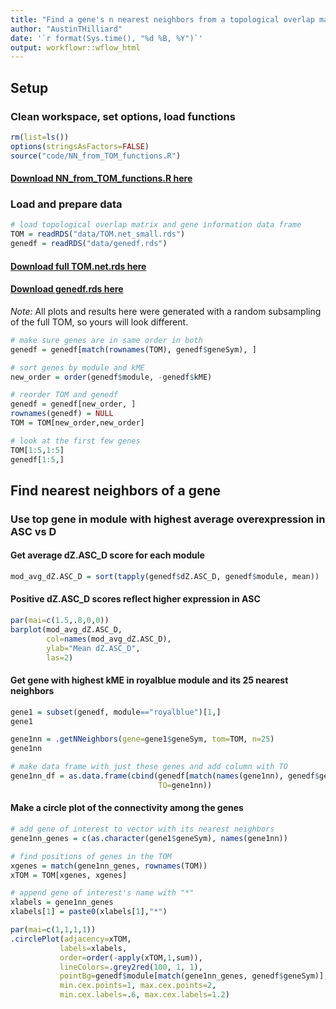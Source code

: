 ```yaml
---
title: "Find a gene's n nearest neighbors from a topological overlap matrix"
author: "AustinTHilliard"
date: '`r format(Sys.time(), "%d %B, %Y")`'
output: workflowr::wflow_html
---
```


## Setup
### Clean workspace, set options, load functions
```r
rm(list=ls())
options(stringsAsFactors=FALSE)
source("code/NN_from_TOM_functions.R")
```
#### [Download NN_from_TOM_functions.R here ](https://github.com/AustinTHilliard/networks/blob/master/code/NN_from_TOM_functions.R)

### Load and prepare data
```r
# load topological overlap matrix and gene information data frame
TOM = readRDS("data/TOM.net_small.rds")
genedf = readRDS("data/genedf.rds")
```
#### [Download full TOM.net.rds here](https://stanford.box.com/v/networks-data-TOM-net-rds)  
#### [Download genedf.rds here](https://stanford.box.com/v/networks-data-genedf-rds)  

_Note:_ All plots and results here were generated with a random subsampling of the full TOM, so yours will look different.  
```r
# make sure genes are in same order in both
genedf = genedf[match(rownames(TOM), genedf$geneSym), ]

# sort genes by module and kME
new_order = order(genedf$module, -genedf$kME)

# reorder TOM and genedf
genedf = genedf[new_order, ]
rownames(genedf) = NULL
TOM = TOM[new_order,new_order]

# look at the first few genes
TOM[1:5,1:5]
genedf[1:5,]
```

## Find nearest neighbors of a gene
### Use top gene in module with highest average overexpression in ASC vs D
#### Get average dZ.ASC_D score for each module 
```r
mod_avg_dZ.ASC_D = sort(tapply(genedf$dZ.ASC_D, genedf$module, mean))
```

#### Positive dZ.ASC_D scores reflect higher expression in ASC 
```r
par(mai=c(1.5,.8,0,0))
barplot(mod_avg_dZ.ASC_D,
        col=names(mod_avg_dZ.ASC_D),
        ylab="Mean dZ.ASC_D",
        las=2)
```

#### Get gene with highest kME in royalblue module and its 25 nearest neighbors
```r
gene1 = subset(genedf, module=="royalblue")[1,]
gene1

gene1nn = .getNNeighbors(gene=gene1$geneSym, tom=TOM, n=25)
gene1nn

# make data frame with just these genes and add column with TO
gene1nn_df = as.data.frame(cbind(genedf[match(names(gene1nn), genedf$geneSym), ],
                                 TO=gene1nn))
```

<!--
```r
par(mfrow=c(1,3))
for (dZ in c("dZ.ASC_D","dZ.ASC_ND","dZ.D_ND")) {
  #
  y1 = gene1nn_df[, dZ]
  xcor = cor.test(gene1nn, y1, method="s")
  
  #
  plot(gene1nn, y1, 
       xlab=paste0("TO with ",gene1$geneSym), 
       ylab=dZ, 
       col=gene1nn_df$module, 
       pch=20, cex=2,
       main=paste0("rho=",signif(xcor$estimate,2),", p=",signif(xcor$p.value,2)))
  
  #
  abline(lm(y1 ~ gene1nn), lty="dashed", col="red")
}
```
-->

#### Make a circle plot of the connectivity among the genes
```r
# add gene of interest to vector with its nearest neighbors
gene1nn_genes = c(as.character(gene1$geneSym), names(gene1nn))

# find positions of genes in the TOM
xgenes = match(gene1nn_genes, rownames(TOM))
xTOM = TOM[xgenes, xgenes]

# append gene of interest's name with "*"
xlabels = gene1nn_genes
xlabels[1] = paste0(xlabels[1],"*")

par(mai=c(1,1,1,1))
.circlePlot(adjacency=xTOM, 
           labels=xlabels, 
           order=order(-apply(xTOM,1,sum)),
           lineColors=.grey2red(100, 1, 1),
           pointBg=genedf$module[match(gene1nn_genes, genedf$geneSym)],
           min.cex.points=1, max.cex.points=2,
           min.cex.labels=.6, max.cex.labels=1.2)
```
<!--
### Both copies of androgen receptor
#### Find ids for both genes and get their 20 nearest neighbors
```r
ARdf = subset(genedf, grepl('androgen receptor', desc, ignore.case=T))
ARdf

arNN = lapply(as.list(ARdf$geneSym), 
              function(g) .getNNeighbors(gene=g, tom=TOM, n=20))
names(arNN) = ARdf$geneSym
arNN
```

```r
arNN_dfs = lapply(arNN, 
                  function(g) genedf[match(names(g), genedf$geneSym), ])
```

#### Make circle plots
```r
# gene1nn_genes = c(as.character(gene1$geneSym), names(gene1nn))
# 
arNNgenes = lapply(arNN, names)
par(mfrow=c(2,1), mai=c(1,1,0,1))
for (g in 1:2) {
  arNNgenes[[g]] = c(names(arNNgenes)[g], arNNgenes[[g]])
  xgenes = match(arNNgenes[[g]], rownames(TOM))
  xTOM = TOM[xgenes, xgenes]
  xlabels = arNNgenes[[g]]
  xlabels[1] = paste0(xlabels[1],"*")
  xcolors = genedf$module[match(arNNgenes[[g]], genedf$geneSym)]

  .circlePlot(adjacency=xTOM,
             labels=xlabels,
             order=order(-apply(xTOM,1,sum)),
             lineColors=.grey2red(100, 1, 1),
             pointBg=xcolors,
             min.cex.points=1, max.cex.points=2,
             min.cex.labels=.6, max.cex.labels=1.2)
}
```

-->